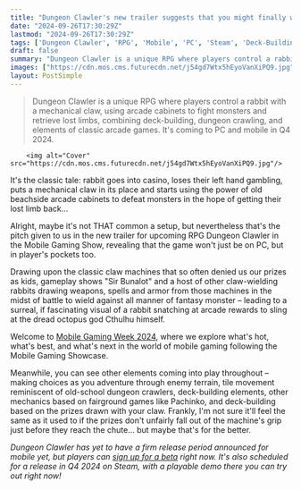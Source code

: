 ```yaml
---
title: "Dungeon Clawler's new trailer suggests that you might finally win one of those darn fairground claw games for once"
date: "2024-09-26T17:30:29Z"
lastmod: "2024-09-26T17:30:29Z"
tags: ['Dungeon Clawler', 'RPG', 'Mobile', 'PC', 'Steam', 'Deck-Building']
draft: false
summary: "Dungeon Clawler is a unique RPG where players control a rabbit with a mechanical claw, using arcade cabinets to fight monsters and retrieve lost limbs, combining deck-building, dungeon crawling, and elements of classic arcade games. It's coming to PC and mobile in Q4 2024."
images: ["https://cdn.mos.cms.futurecdn.net/j54gd7Wtx5hEyoVanXiPQ9.jpg"]
layout: PostSimple
---
```

> Dungeon Clawler is a unique RPG where players control a rabbit with a mechanical claw, using arcade cabinets to fight monsters and retrieve lost limbs, combining deck-building, dungeon crawling, and elements of classic arcade games. It's coming to PC and mobile in Q4 2024.


        <img alt="Cover" src="https://cdn.mos.cms.futurecdn.net/j54gd7Wtx5hEyoVanXiPQ9.jpg"/>
        
It's the classic tale: rabbit goes into casino, loses their left hand gambling, puts a mechanical claw in its place and starts using the power of old beachside arcade cabinets to defeat monsters in the hope of getting their lost limb back... 

Alright, maybe it's not THAT common a setup, but nevertheless that's the pitch given to us in the new trailer for upcoming RPG Dungeon Clawler in the Mobile Gaming Show, revealing that the game won't just be on PC, but in player's pockets too.

Drawing upon the classic claw machines that so often denied us our prizes as kids, gameplay shows "Sir Bunalot" and a host of other claw-wielding rabbits drawing weapons, spells and armor from those machines in the midst of battle to wield against all manner of fantasy monster – leading to a surreal, if fascinating visual of a rabbit snatching at arcade rewards to sling at the dread octopus god Cthulhu himself.



Welcome to [Mobile Gaming Week 2024](https://www.gamesradar.com/platforms/mobile-gaming/gamesradar-presents-mobile-gaming-week-2024/), where we explore what's hot, what's best, and what's next in the world of mobile gaming following the Mobile Gaming Showcase.

Meanwhile, you can see other elements coming into play throughout – making choices as you adventure through enemy terrain, tile movement reminiscent of old-school dungeon crawlers, deck-building elements, other mechanics based on fairground games like Pachinko, and deck-building based on the prizes drawn with your claw. Frankly, I'm not sure it'll feel the same as it used to if the prizes don't unfairly fall out of the machine's grip just before they reach the chute... but maybe that's for the better.

*Dungeon Clawler has yet to have a firm release period announced for mobile yet, but players can *[<em>sign up for a beta</em>](https://dungeonclawler.com/mobile/)* right now. It's also scheduled for a release in Q4 2024 on Steam, with a playable demo there you can try out right now!*
        